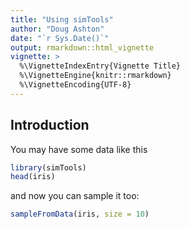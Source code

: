 ```yaml
---
title: "Using simTools"
author: "Doug Ashton"
date: "`r Sys.Date()`"
output: rmarkdown::html_vignette
vignette: >
  %\VignetteIndexEntry{Vignette Title}
  %\VignetteEngine{knitr::rmarkdown}
  %\VignetteEncoding{UTF-8}
---
```


## Introduction

You may have some data like this

```r
library(simTools)
head(iris)
```

and now you can sample it too:

```r
sampleFromData(iris, size = 10)
```

